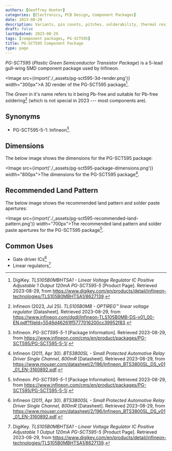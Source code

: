 ```yaml
---
authors: [Geoffrey Hunter]
categories: [Electronics, PCB Design, Component Packages]
date: 2023-08-29
description: Variants, pin counts, pitches, solderability, thermal resistances, dimensions, land patterns, 3D models and more info for the SOT-23 component package.
draft: false
lastUpdated: 2023-08-29
tags: [component packages, PG-SCT595]
title: PG-SCT595 Component Package
type: page
---
```



_PG-SCT595_ (_Plastic Green Semiconductor Transistor Package_) is a 5-lead gull-wing SMD component package used by Infineon.

<Image src={import('./_assets/pg-sct595-3d-render.png')} width="300px">A 3D render of the PG-SCT595 package[^digikey-tls105b0mbhtsa1-product-page].</Image>

The _Green_ in it's name refers to it being Pb-free and suitable for Pb-free soldering[^infineon-tls105b0mb-lin-reg-ds] (which is not special in 2023 --- most components are).

## Synonyms

* PG-SCT595-5-1: Infineon[^infineon-pg-sct595-5-1].

## Dimensions

The below image shows the dimensions for the PG-SCT595 package:

<Image src={import('./_assets/pg-sct595-package-dimensions.png')} width="800px">The dimensions for the PG-SCT595 package[^infineon-bts3800sl-gate-driver-ds].</Image>

## Recommended Land Pattern

The below image shows the recommended land pattern and solder paste apertures:

<Image src={import('./_assets/pg-sct595-recommended-land-pattern.png')} width="700px">The recommended land pattern and solder paste apertures for the PG-SCT595 package[^infineon-pg-sct595-5-1].</Image>

## Common Uses

* Gate driver ICs[^infineon-bts3800sl-gate-driver-ds]
* Linear regulators[^digikey-tls105b0mbhtsa1-product-page]

[^infineon-bts3800sl-gate-driver-ds]: Infineon (2011, Apr 30). _BTS3800SL - Small Protected Automotive Relay Driver Single Channel, 800mR_ [Datasheet]. Retrieved 2023-08-29, from https://www.mouser.com/datasheet/2/196/Infineon_BTS3800SL_DS_v01_01_EN-3160892.pdf.
[^digikey-tls105b0mbhtsa1-product-page]: DigiKey. _TLS105B0MBHTSA1 - Linear Voltage Regulator IC Positive Adjustable 1 Output 120mA PG-SCT595-5_ [Product Page]. Retrieved 2023-08-29, from https://www.digikey.com/en/products/detail/infineon-technologies/TLS105B0MBHTSA1/8627139.
[^infineon-tls105b0mb-lin-reg-ds]: Infineon (2023, Jul 25). _TLS105B0MB - OPTIREG™ linear voltage regulator_ [Datasheet]. Retrieved 2023-08-29, from https://www.infineon.com/dgdl/Infineon-TLS105B0MB-DS-v01_00-EN.pdf?fileId=5546d46261ff5777016200cc39952f83. 
[^infineon-pg-sct595-5-1]: Infineon. _PG-SCT595-5-1_ [Package Information]. Retrieved 2023-08-29, from https://www.infineon.com/cms/en/product/packages/PG-SCT595/PG-SCT595-5-1/. 
